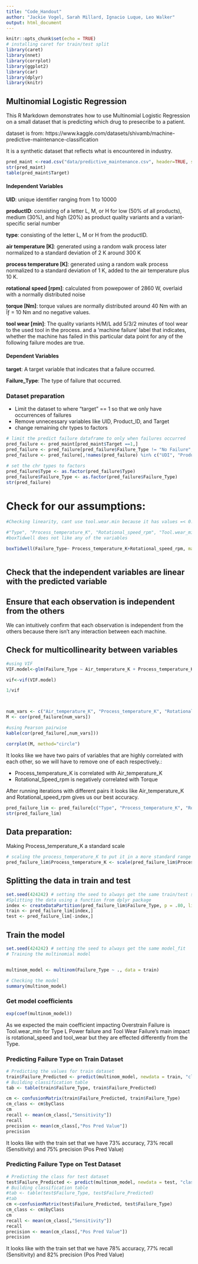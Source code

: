 ```yaml
---
title: "Code_Handout"
author: "Jackie Vogel, Sarah Millard, Ignacio Luque, Leo Walker"
output: html_document
---
```


```r
knitr::opts_chunk$set(echo = TRUE)
# installing caret for train/test split
library(caret)
library(nnet)
library(corrplot)
library(ggplot2)
library(car)
library(dplyr)
library(knitr)

```

## Multinomial Logistic Regression

This R Markdown demonstrates how to use Multinomial Logistic Regression on a small dataset that is predicting which drug to presecribe to a patient.

dataset is from: https://www.kaggle.com/datasets/shivamb/machine-predictive-maintenance-classification

It is a synthetic dataset that reflects what is encountered in industry. 

```r
pred_maint <-read.csv("data/predictive_maintenance.csv", header=TRUE, sep= ",")
str(pred_maint)
table(pred_maint$Target)
```
#### Independent Variables

**UID**: unique identifier ranging from 1 to 10000

**productID**: consisting of a letter L, M, or H for low (50% of all products), medium (30%), and high (20%) as product quality variants and a variant-specific serial number

**type**: consisting of the letter L, M or H from the productID.

**air temperature [K]**: generated using a random walk process later normalized to a standard deviation of 2 K around 300 K

**process temperature [K]**: generated using a random walk process normalized to a standard deviation of 1 K, added to the air temperature plus 10 K.

**rotational speed [rpm]**: calculated from powepower of 2860 W, overlaid with a normally distributed noise

**torque [Nm]**: torque values are normally distributed around 40 Nm with an Ïƒ = 10 Nm and no negative values.

**tool wear [min]**: The quality variants H/M/L add 5/3/2 minutes of tool wear to the used tool in the process. and a
'machine failure' label that indicates, whether the machine has failed in this particular data point for any of the following failure modes are true.

#### Dependent Variables

**target**: A target variable that indicates that a failure occurred.

**Failure_Type**: The type of failure that occurred.

### Dataset preparation
- Limit the dataset to where "target" == 1 so that we only have occurrences of failures
- Remove unnecessary variables like UID, Product_ID, and Target
- change remaining chr types to factors

```r
# limit the predict failure dataframe to only when failures occurred
pred_failure <- pred_maint[pred_maint$Target ==1,]
pred_failure <- pred_failure[pred_failure$Failure_Type != "No Failure",]
pred_failure <- pred_failure[,!names(pred_failure) %in% c("UDI", "Product_ID", "Target")]

# set the chr types to factors
pred_failure$Type <- as.factor(pred_failure$Type)
pred_failure$Failure_Type <- as.factor(pred_failure$Failure_Type)
str(pred_failure)
```
# Check for our assumptions:
```r
#Checking linearity, cant use tool.wear.min because it has values =< 0.They have to be positive

#"Type", "Process_temperature_K", "Rotational_speed_rpm", "Tool.wear_min", "Failure_Type"
#boxTidwell does not like any of the variables

boxTidwell(Failure_Type~ Process_temperature_K+Rotational_speed_rpm, max.iter = 2, other.x = ~Type,data=pred_failure)



```

## Check that the independent variables are linear with the predicted variable

## Ensure that each observation is independent from the others

We can intuitively confirm that each observation is independent from the others because there isn't any interaction between each machine.

## Check for multicollinearity between variables

```r

#using VIF 
VIF.model<-glm(Failure_Type ~ Air_temperature_K + Process_temperature_K + Rotational_speed_rpm + Torque_Nm + Tool.wear_min,family = "binomial",data = pred_failure)

vif<-vif(VIF.model)

1/vif



num_vars <- c("Air_temperature_K", "Process_temperature_K", "Rotational_speed_rpm", "Torque_Nm", "Tool.wear_min")
M <- cor(pred_failure[num_vars])

#using Pearson pairwise 
kable(cor(pred_failure[,num_vars]))

corrplot(M, method="circle")
```
It looks like we have two pairs of variables that are highly correlated with each other, so we will have to remove one of each respectively.:

- Process_temperature_K is correlated with Air_temperature_K 
- Rotational_Speed_rpm is negatively correlated with Torque

After running iterations with different pairs it looks like Air_temperature_K and Rotational_speed_rpm gives us our best accuracy. 


```r
pred_failure_lim <- pred_failure[c("Type", "Process_temperature_K", "Rotational_speed_rpm", "Tool.wear_min", "Failure_Type")]
str(pred_failure_lim)
```
## Data preparation:
Making Process_temperature_K a standard scale

```r
# scaling the process_temperature_K to put it in a more standard range
pred_failure_lim$Process_temperature_K <- scale(pred_failure_lim$Process_temperature_K)

```

## Splitting the data in train and test

```r
set.seed(424242) # setting the seed to always get the same train/test split
#Splitting the data using a function from dplyr package
index <- createDataPartition(pred_failure_lim$Failure_Type, p = .80, list = FALSE)
train <- pred_failure_lim[index,]
test <- pred_failure_lim[-index,]

```

## Train the model

```r
set.seed(424242) # setting the seed to always get the same model_fit
# Training the multinomial model


multinom_model <- multinom(Failure_Type ~ ., data = train)

# Checking the model
summary(multinom_model)
```




### Get model coefficients

```r
exp(coef(multinom_model))
```
As we expected the main coefficient impacting Overstrain Failure is Tool.wear_min for Type L
Power failure and Tool Wear Failure's main impact is rotational_speed and tool_wear but they are effected differently from the Type.

### Predicting Failure Type on Train Dataset

```r
# Predicting the values for train dataset
train$Failure_Predicted <- predict(multinom_model, newdata = train, "class")
# Building classification table
tab <- table(train$Failure_Type, train$Failure_Predicted)

cm <- confusionMatrix(train$Failure_Predicted, train$Failure_Type)
cm_class <- cm$byClass
cm
recall <- mean(cm_class[,"Sensitivity"])
recall
precision <- mean(cm_class[,"Pos Pred Value"])
precision
```
It looks like with the train set that we have 73% accuracy, 73% recall (Sensitivity) and 75% precision (Pos Pred Value)

### Predicting Failure Type on Test Dataset

```r


# Predicting the class for test dataset
test$Failure_Predicted <- predict(multinom_model, newdata = test, "class")
# Building classification table
#tab <- table(test$Failure_Type, test$Failure_Predicted)
#tab
cm <-confusionMatrix(test$Failure_Predicted, test$Failure_Type)
cm_class <- cm$byClass
cm
recall <- mean(cm_class[,"Sensitivity"])
recall
precision <- mean(cm_class[,"Pos Pred Value"])
precision
```
It looks like with the train set that we have 78% accuracy, 77% recall (Sensitivity) and 82% precision (Pos Pred Value)


```r


```





